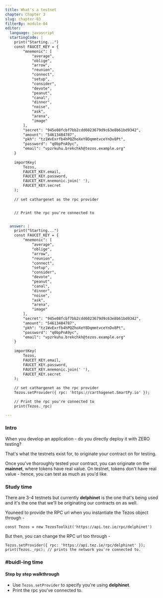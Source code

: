 ```yaml
---
title: What's a testnet
chapter: Chapter 3
slug: chapter-03
filterBy: module-04
editor:
  language: javascript
  startingCode: |
    print("Starting...")
    const FAUCET_KEY = {
        "mnemonic": [
            "average",
            "oblige",
            "arrow",
            "reunion",
            "connect",
            "setup",
            "consider",
            "devote",
            "peanut",
            "canal",
            "dinner",
            "noise",
            "ask",
            "arena",
            "image"
        ],
        "secret": "945e08fcbf7bb2cdd6023679d9c63e8b61bd9342",
        "amount": "54613484787",
        "pkh": "tz1WvExrfb4hPQZhoXeY8DqmmtvceYnDv8Pt",
        "password": "q0bpPnA9yc",
        "email": "vpzrkuhu.brekchkh@tezos.example.org"
    }
        
    importKey(
        Tezos,
        FAUCET_KEY.email,
        FAUCET_KEY.password,
        FAUCET_KEY.mnemonic.join(' '),
        FAUCET_KEY.secret
    );
    
    // set cathargenet as the rpc provider


    // Print the rpc you're connected to


  answer: |
    print("Starting...")
    const FAUCET_KEY = {
        "mnemonic": [
            "average",
            "oblige",
            "arrow",
            "reunion",
            "connect",
            "setup",
            "consider",
            "devote",
            "peanut",
            "canal",
            "dinner",
            "noise",
            "ask",
            "arena",
            "image"
        ],
        "secret": "945e08fcbf7bb2cdd6023679d9c63e8b61bd9342",
        "amount": "54613484787",
        "pkh": "tz1WvExrfb4hPQZhoXeY8DqmmtvceYnDv8Pt",
        "password": "q0bpPnA9yc",
        "email": "vpzrkuhu.brekchkh@tezos.example.org"
    }
    
    importKey(
        Tezos,
        FAUCET_KEY.email,
        FAUCET_KEY.password,
        FAUCET_KEY.mnemonic.join(' '),
        FAUCET_KEY.secret
    );
    
    // set cathargenet as the rpc provider
    Tezos.setProvider({ rpc: 'https://carthagenet.SmartPy.io' });

    // Print the rpc you're connected to
    print(Tezos._rpc)

---
```

### Intro
When you develop an application - do you directly deploy it with ZERO testing?

That's what the testnets exist for, to originate your contract on for testing.

Once you've thoroughly tested your contract, you can originate on the **mainnet**, where tokens have real value.
On testnet, tokens don't have real value - hence, you can test as much as you'd like.

### Study time

There are 3-4 testnets but currently **delphinet** is the one that's being used and it's the one that we'll be originating our contracts on as well.

Youneed to provide the RPC url when you instantiate the Tezos object through -
```
const Tezos = new TezosToolkit('https://api.tez.ie/rpc/delphinet')
```

But then, you can change the RPC url too through - 
```javascript=
Tezos.setProvider({ rpc: 'https://api.tez.ie/rpc/delphinet' });
print(Tezos._rpc); // prints the network you're connected to.
```

### #buidl-ing time
 
#### Step by step walkthrough
- Use `Tezos.setProvider` to specify you're using **delphinet**.
- Print the rpc you've connected to.